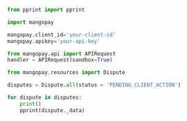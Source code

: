   
```python Python  

from pprint import pprint

import mangopay

mangopay.client_id='your-client-id'
mangopay.apikey='your-api-key'

from mangopay.api import APIRequest
handler = APIRequest(sandbox=True)

from mangopay.resources import Dispute

disputes = Dispute.all(status = 'PENDING_CLIENT_ACTION')

for dispute in disputes:
    print()
    pprint(dispute._data)  
```